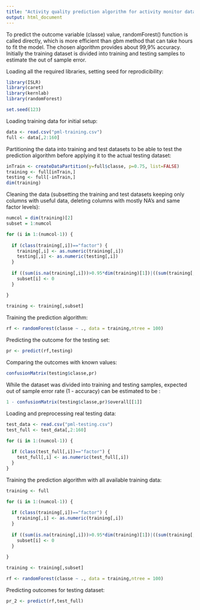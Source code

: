 ```yaml
---
title: "Activity quality prediction algorithm for activity monitor data"
output: html_document
---
```


To predict the outcome variable (classe) value, randomForest() function is called directly, which is more efficient than gbm method that can take hours to fit the model. The chosen algorithm provides about 99,9% accuracy. Initially the training dataset is divided into training and testing samples to estimate the out of sample error.

Loading all the required libraries, setting seed for reprodicibility:

```r

library(ISLR)
library(caret)
library(kernlab)
library(randomForest)

set.seed(123)

```


Loading training data for initial setup:

```r

data <- read.csv("pml-training.csv")
full <- data[,2:160]

```


Partitioning the data into training and test datasets to be able to test the prediction algorithm before applying it to the actual testing dataset:

```r

inTrain <- createDataPartition(y=full$classe, p=0.75, list=FALSE)
training <- full[inTrain,]
testing <- full[-inTrain,]
dim(training)

```


Cleaning the data (subsetting the training and test datasets keeping only columns with useful data, deleting columns with mostly NA's and same factor levels):

```r

numcol = dim(training)[2]
subset = 1:numcol

for (i in 1:(numcol-1)) {
    
  if (class(training[,i])=="factor") {
    training[,i] <- as.numeric(training[,i])
    testing[,i] <- as.numeric(testing[,i])
  }
  
  if ((sum(is.na(training[,i]))>0.95*dim(training)[1])|((sum(training[,i]==1)>0.95*dim(training)[1])))  {
    subset[i] <- 0
  }

}
  
training <- training[,subset]

```


Training the prediction algorithm:

```r

rf <- randomForest(classe ~ ., data = training,ntree = 100)

```


Predicting the outcome for the testing set:

```r

pr <- predict(rf,testing)

```


Comparing the outcomes with known values:

```r

confusionMatrix(testing$classe,pr)

```


While the dataset was divided into training and testing samples, expected out of sample error rate (1 - accuracy) can be estimated to be :

```r

1 - confusionMatrix(testing$classe,pr)$overall[[1]]

```


Loading and preprocessing real testing data:

```r

test_data <- read.csv("pml-testing.csv")
test_full <- test_data[,2:160]

for (i in 1:(numcol-1)) {
  
  if (class(test_full[,i])=="factor") {
    test_full[,i] <- as.numeric(test_full[,i])
  }
}

```


Training the prediction algorithm with all available training data:

```r

training <- full

for (i in 1:(numcol-1)) {
  
  if (class(training[,i])=="factor") {
    training[,i] <- as.numeric(training[,i])
  }
  
  if ((sum(is.na(training[,i]))>0.95*dim(training)[1])|((sum(training[,i]==1)>0.95*dim(training)[1])))  {
    subset[i] <- 0
  }
  
}

training <- training[,subset]

rf <- randomForest(classe ~ ., data = training,ntree = 100)

```


Predicting outcomes for testing dataset:

```r

pr_2 <- predict(rf,test_full)

```
